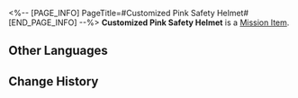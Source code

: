<%-- [PAGE_INFO]
PageTitle=#Customized Pink Safety Helmet#
[END_PAGE_INFO] --%>
{{Item Infobox
|id          = 140023
|image       = Item Customized Pink Safety Helmet.png{{subst:void|<!--$UPLOAD:<<SpriteOutput/ItemFigures/140023.png>-<Item Customized Pink Safety Helmet.png>-<Item Icons>>-->}}
|type        = Mission Item
|invCategory = Missions
|rarity      = 3
|effect      = 
|description = According to Sampo, it's a piece of mining equipment that he lost.
}}
{{Description|''"Put it on and you'll be the finest in the mines."''}}
'''Customized Pink Safety Helmet''' is a [[Mission Item]].

==Other Languages==
{{Other Languages
|en   = Customized Pink Safety Helmet
|zhs  = 定制粉色安全帽
|zht  = 客製粉紅色安全帽
|ja   = オーダーメイドのピンク色のヘルメット
|ko   = 주문 제작된 핑크 안전모
|es   = Casco rosa personalizado
|fr   = Casque de sécurité rose personnalisé
|ru   = Индивидуальная розовая каска
|th   = หมวกนิรภัยสีชมพูที่สั่งทำเป็นพิเศษ
|vi   = Mũ Bảo Hộ Màu Hồng
|de   = Individueller rosa Schutzhelm
|id   = Helm Keselamatan Pink Kustom
|pt   = Capacete de Proteção Rosa Personalizado
}}

==Change History==
{{Change History|1.0}}